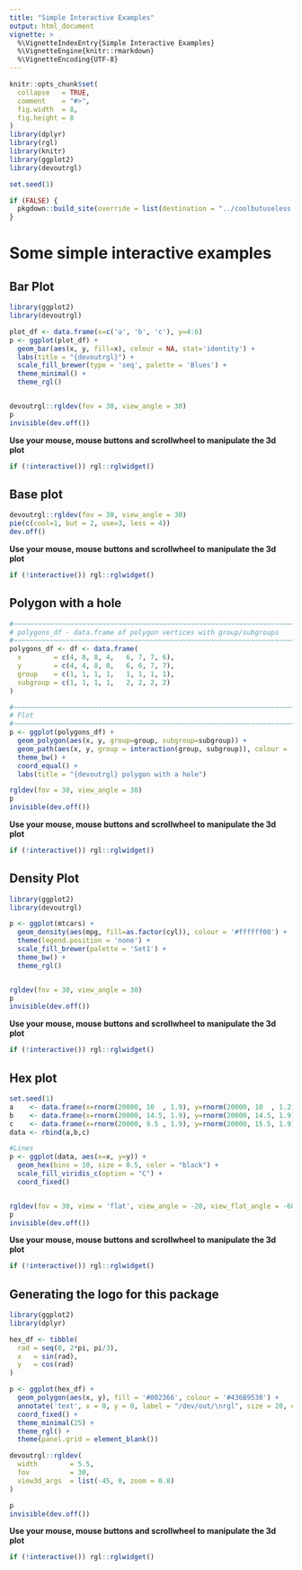 ```yaml
---
title: "Simple Interactive Examples"
output: html_document
vignette: >
  %\VignetteIndexEntry{Simple Interactive Examples}
  %\VignetteEngine{knitr::rmarkdown}
  %\VignetteEncoding{UTF-8}
---
```


```r
knitr::opts_chunk$set(
  collapse   = TRUE,
  comment    = "#>", 
  fig.width  = 8, 
  fig.height = 8
)
library(dplyr)
library(rgl)
library(knitr)
library(ggplot2)
library(devoutrgl)

set.seed(1)
```




```r
if (FALSE) {
  pkgdown::build_site(override = list(destination = "../coolbutuseless.github.io/package/devoutrgl"))
}
```


# Some simple interactive examples


Bar Plot
------------------------------------------------------------------------------

```r
library(ggplot2)
library(devoutrgl)

plot_df <- data.frame(x=c('a', 'b', 'c'), y=4:6)
p <- ggplot(plot_df) +
  geom_bar(aes(x, y, fill=x), colour = NA, stat='identity') +
  labs(title = "{devoutrgl}") +
  scale_fill_brewer(type = 'seq', palette = 'Blues') + 
  theme_minimal() + 
  theme_rgl()


devoutrgl::rgldev(fov = 30, view_angle = 30)
p
invisible(dev.off())
```


**Use your mouse, mouse buttons and scrollwheel to manipulate the 3d plot**

```r
if (!interactive()) rgl::rglwidget()
```



Base plot
------------------------------------------------------------------------------


```r
devoutrgl::rgldev(fov = 30, view_angle = 30) 
pie(c(cool=1, but = 2, use=3, less = 4))
dev.off()
```


**Use your mouse, mouse buttons and scrollwheel to manipulate the 3d plot**

```r
if (!interactive()) rgl::rglwidget()
```




Polygon with a hole
------------------------------------------------------------------------------



```r
#~~~~~~~~~~~~~~~~~~~~~~~~~~~~~~~~~~~~~~~~~~~~~~~~~~~~~~~~~~~~~~~~~~~~~~~~~~~~~
# polygons_df - data.frame of polygon vertices with group/subgroups
#~~~~~~~~~~~~~~~~~~~~~~~~~~~~~~~~~~~~~~~~~~~~~~~~~~~~~~~~~~~~~~~~~~~~~~~~~~~~~
polygons_df <- df <- data.frame(
  x        = c(4, 8, 8, 4,   6, 7, 7, 6),
  y        = c(4, 4, 8, 8,   6, 6, 7, 7),
  group    = c(1, 1, 1, 1,   1, 1, 1, 1),
  subgroup = c(1, 1, 1, 1,   2, 2, 2, 2)
)

#~~~~~~~~~~~~~~~~~~~~~~~~~~~~~~~~~~~~~~~~~~~~~~~~~~~~~~~~~~~~~~~~~~~~~~~~~~~~~
# Plot
#~~~~~~~~~~~~~~~~~~~~~~~~~~~~~~~~~~~~~~~~~~~~~~~~~~~~~~~~~~~~~~~~~~~~~~~~~~~~~
p <- ggplot(polygons_df) +
  geom_polygon(aes(x, y, group=group, subgroup=subgroup)) +
  geom_path(aes(x, y, group = interaction(group, subgroup)), colour = 'red') +
  theme_bw() + 
  coord_equal() + 
  labs(title = "{devoutrgl} polygon with a hole")

rgldev(fov = 30, view_angle = 30)
p
invisible(dev.off())
```

**Use your mouse, mouse buttons and scrollwheel to manipulate the 3d plot**

```r
if (!interactive()) rgl::rglwidget()
```




Density Plot
------------------------------------------------------------------------------

```r
library(ggplot2)
library(devoutrgl)

p <- ggplot(mtcars) +
  geom_density(aes(mpg, fill=as.factor(cyl)), colour = '#ffffff00') +
  theme(legend.position = 'none') +
  scale_fill_brewer(palette = 'Set1') + 
  theme_bw() + 
  theme_rgl()


rgldev(fov = 30, view_angle = 30)
p
invisible(dev.off())
```

**Use your mouse, mouse buttons and scrollwheel to manipulate the 3d plot**

```r
if (!interactive()) rgl::rglwidget()
```




Hex plot
------------------------------------------------------------------------------


```r
set.seed(1)
a    <- data.frame(x=rnorm(20000, 10  , 1.9), y=rnorm(20000, 10  , 1.2) )
b    <- data.frame(x=rnorm(20000, 14.5, 1.9), y=rnorm(20000, 14.5, 1.9) )
c    <- data.frame(x=rnorm(20000, 9.5 , 1.9), y=rnorm(20000, 15.5, 1.9) )
data <- rbind(a,b,c)

#Lines
p <- ggplot(data, aes(x=x, y=y)) +
  geom_hex(bins = 10, size = 0.5, color = "black") +
  scale_fill_viridis_c(option = "C") + 
  coord_fixed() 


rgldev(fov = 30, view = 'flat', view_angle = -20, view_flat_angle = -60)
p
invisible(dev.off())
```

**Use your mouse, mouse buttons and scrollwheel to manipulate the 3d plot**

```r
if (!interactive()) rgl::rglwidget()
```




Generating the logo for this package
------------------------------------------------------------------------------

```r
library(ggplot2)
library(dplyr)

hex_df <- tibble(
  rad = seq(0, 2*pi, pi/3),
  x   = sin(rad),
  y   = cos(rad)
)

p <- ggplot(hex_df) +
  geom_polygon(aes(x, y), fill = '#002366', colour = '#436B9530') +
  annotate('text', x = 0, y = 0, label = "/dev/out/\nrgl", size = 20, color = 'grey90') +
  coord_fixed() +
  theme_minimal(25) + 
  theme_rgl() + 
  theme(panel.grid = element_blank())

devoutrgl::rgldev(
  width        = 5.5,
  fov          = 30,
  view3d_args  = list(-45, 0, zoom = 0.8)
)

p
invisible(dev.off())
```

**Use your mouse, mouse buttons and scrollwheel to manipulate the 3d plot**

```r
if (!interactive()) rgl::rglwidget()
```


